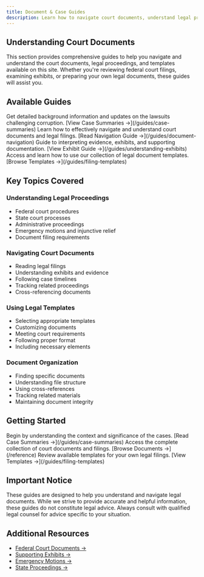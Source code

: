 ```yaml
---
title: Document & Case Guides
description: Learn how to navigate court documents, understand legal proceedings, and use document templates effectively.
---
```



## Understanding Court Documents

This section provides comprehensive guides to help you navigate and understand the court documents, legal proceedings, and templates available on this site. Whether you're reviewing federal court filings, examining exhibits, or preparing your own legal documents, these guides will assist you.

## Available Guides

<CardGrid>
  <Card title="Case Summaries" icon="open-book">
    Get detailed background information and updates on the lawsuits challenging corruption.
    [View Case Summaries →](/guides/case-summaries)
  </Card>
  <Card title="Document Navigation" icon="document">
    Learn how to effectively navigate and understand court documents and legal filings.
    [Read Navigation Guide →](/guides/document-navigation)
  </Card>
  <Card title="Understanding Exhibits" icon="list">
    Guide to interpreting evidence, exhibits, and supporting documentation.
    [View Exhibit Guide →](/guides/understanding-exhibits)
  </Card>
  <Card title="Legal Templates" icon="pencil">
    Access and learn how to use our collection of legal document templates.
    [Browse Templates →](/guides/filing-templates)
  </Card>
</CardGrid>

## Key Topics Covered

### Understanding Legal Proceedings
- Federal court procedures
- State court processes
- Administrative proceedings
- Emergency motions and injunctive relief
- Document filing requirements

### Navigating Court Documents
- Reading legal filings
- Understanding exhibits and evidence
- Following case timelines
- Tracking related proceedings
- Cross-referencing documents

### Using Legal Templates
- Selecting appropriate templates
- Customizing documents
- Meeting court requirements
- Following proper format
- Including necessary elements

### Document Organization
- Finding specific documents
- Understanding file structure
- Using cross-references
- Tracking related materials
- Maintaining document integrity

## Getting Started

<CardGrid>
  <Card title="Start with Case Background" icon="open-book">
    Begin by understanding the context and significance of the cases.
    [Read Case Summaries →](/guides/case-summaries)
  </Card>
  <Card title="View Documents" icon="document">
    Access the complete collection of court documents and filings.
    [Browse Documents →](/reference)
  </Card>
  <Card title="Access Templates" icon="pencil">
    Review available templates for your own legal filings.
    [View Templates →](/guides/filing-templates)
  </Card>
</CardGrid>

## Important Notice

These guides are designed to help you understand and navigate legal documents. While we strive to provide accurate and helpful information, these guides do not constitute legal advice. Always consult with qualified legal counsel for advice specific to your situation.

## Additional Resources

- [Federal Court Documents →](/reference/federal-lawsuit)
- [Supporting Exhibits →](/reference/exhibits)
- [Emergency Motions →](/reference/emergency-motions)
- [State Proceedings →](/reference/state-proceedings)

